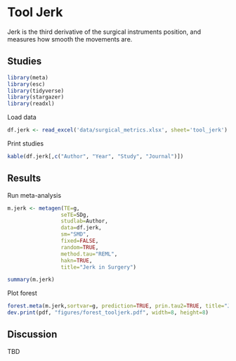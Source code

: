 
# **Tool Jerk**

Jerk is the third derivative of the surgical instruments position, and measures how smooth the movements are.

## Studies
```r
library(meta)
library(esc)
library(tidyverse)
library(stargazer)
library(readxl)
```
Load data
```r
df.jerk <- read_excel('data/surgical_metrics.xlsx', sheet='tool_jerk')
```
Print studies
```r
kable(df.jerk[,c("Author", "Year", "Study", "Journal")])
```
## Results
Run meta-analysis
```r
m.jerk <- metagen(TE=g,
                 seTE=SDg,
                 studlab=Author,
                 data=df.jerk,
                 sm="SMD",
                 fixed=FALSE,
                 random=TRUE,
                 method.tau="REML",
                 hakn=TRUE,
                 title="Jerk in Surgery")
```
```r
summary(m.jerk)
```

Plot forest
```r
forest.meta(m.jerk,sortvar=g, prediction=TRUE, prin.tau2=TRUE, title="Jerk in Surgery")
dev.print(pdf, "figures/forest_tooljerk.pdf", width=8, height=8)
```

## Discussion
TBD